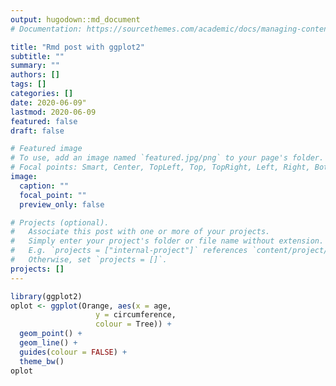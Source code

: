 ```yaml
---
output: hugodown::md_document
# Documentation: https://sourcethemes.com/academic/docs/managing-content/

title: "Rmd post with ggplot2"
subtitle: ""
summary: ""
authors: []
tags: []
categories: []
date: 2020-06-09"
lastmod: 2020-06-09
featured: false
draft: false

# Featured image
# To use, add an image named `featured.jpg/png` to your page's folder.
# Focal points: Smart, Center, TopLeft, Top, TopRight, Left, Right, BottomLeft, Bottom, BottomRight.
image:
  caption: ""
  focal_point: ""
  preview_only: false

# Projects (optional).
#   Associate this post with one or more of your projects.
#   Simply enter your project's folder or file name without extension.
#   E.g. `projects = ["internal-project"]` references `content/project/deep-learning/index.md`.
#   Otherwise, set `projects = []`.
projects: []
---
```


```r
library(ggplot2)
oplot <- ggplot(Orange, aes(x = age, 
                   y = circumference, 
                   colour = Tree)) +
  geom_point() +
  geom_line() +
  guides(colour = FALSE) +
  theme_bw()
oplot
```


